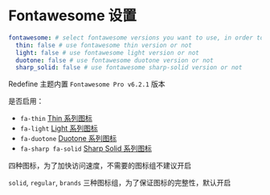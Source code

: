 # Fontawesome 设置

```yaml filename="_config.redefine.yml"
fontawesome: # select fontawesome versions you want to use, in order to reduce the loading time, select as few as possible
  thin: false # use fontawesome thin version or not
  light: false # use fontawesome light version or not
  duotone: false # use fontawesome duotone version or not
  sharp_solid: false # use fontawesome sharp-solid version or not
```

Redefine 主题内置 `Fontawesome Pro v6.2.1` 版本

是否启用：

- `fa-thin` [Thin 系列图标](https://fontawesome.com/search?o=r&f=thin)
- `fa-light` [Light 系列图标](https://fontawesome.com/search?o=r&f=light)
- `fa-duotone` [Duotone 系列图标](https://fontawesome.com/search?o=r&f=duotone)
- `fa-sharp fa-solid` [Sharp Solid 系列图标](https://fontawesome.com/search?o=r&f=sharp)

四种图标，为了加快访问速度，不需要的图标组不建议开启

`solid`, `regular`, `brands` 三种图标组，为了保证图标的完整性，默认开启
